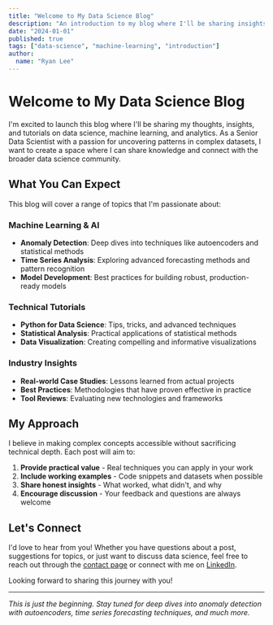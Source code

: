 ```yaml
---
title: "Welcome to My Data Science Blog"
description: "An introduction to my blog where I'll be sharing insights, tutorials, and thoughts on data science, machine learning, and analytics."
date: "2024-01-01"
published: true
tags: ["data-science", "machine-learning", "introduction"]
author:
  name: "Ryan Lee"
---
```


# Welcome to My Data Science Blog

I'm excited to launch this blog where I'll be sharing my thoughts, insights, and tutorials on data science, machine learning, and analytics. As a Senior Data Scientist with a passion for uncovering patterns in complex datasets, I want to create a space where I can share knowledge and connect with the broader data science community.

## What You Can Expect

This blog will cover a range of topics that I'm passionate about:

### Machine Learning & AI
- **Anomaly Detection**: Deep dives into techniques like autoencoders and statistical methods
- **Time Series Analysis**: Exploring advanced forecasting methods and pattern recognition
- **Model Development**: Best practices for building robust, production-ready models

### Technical Tutorials
- **Python for Data Science**: Tips, tricks, and advanced techniques
- **Statistical Analysis**: Practical applications of statistical methods
- **Data Visualization**: Creating compelling and informative visualizations

### Industry Insights
- **Real-world Case Studies**: Lessons learned from actual projects
- **Best Practices**: Methodologies that have proven effective in practice
- **Tool Reviews**: Evaluating new technologies and frameworks

## My Approach

I believe in making complex concepts accessible without sacrificing technical depth. Each post will aim to:

1. **Provide practical value** - Real techniques you can apply in your work
2. **Include working examples** - Code snippets and datasets when possible
3. **Share honest insights** - What worked, what didn't, and why
4. **Encourage discussion** - Your feedback and questions are always welcome

## Let's Connect

I'd love to hear from you! Whether you have questions about a post, suggestions for topics, or just want to discuss data science, feel free to reach out through the [contact page](/contact) or connect with me on [LinkedIn](https://linkedin.com/in/ryan-lee).

Looking forward to sharing this journey with you!

---

*This is just the beginning. Stay tuned for deep dives into anomaly detection with autoencoders, time series forecasting techniques, and much more.*